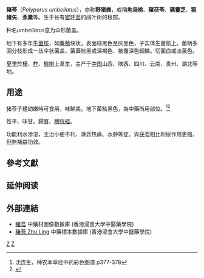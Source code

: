 {{Speciesbox 
| taxon =  Polyporus umbellatus
| image = Polyporus umbellatus.jpg
| authority = （Pers.）Fries
}}

'''豬苓'''（''Polyporus umbellatus''），亦称'''野猪粪'''，或稱'''地烏桃'''、'''豬茯苓'''、'''豬靈芝'''、'''猳豬矢'''、'''豕槖'''等。生于长有[[蜜环菌|蜜环菌]]的阔叶树的根部。

种名''umbellatus''意为伞形菌盖。

地下有多年生[[菌核|菌核]]，如[[薯蓣|薯蓣]]块状，表面棕黑色至灰黑色，子实体生菌核上。菌柄多回分枝形成一丛伞状菌盖，菌蓋棕黑或深褐色、被覆深色細鱗。切面白或淡黃色。

[[夏季|夏季]]於[[樺|樺]]、[[柞|柞]]、[[楓樹|楓樹]]上羣生，主产于[[中国|中国]]山西、陕西、四川、云南、贵州、湖北等地。

== 用途 ==
{{medical}}
猪苓子體幼嫩時可食用，味鮮美。地下菌核黑色，為中藥所用部位。<ref>沈连生，神农本草经中药彩色图谱 p377-378</ref><ref>{{Cite web |url=http://db.39kf.com/jjzj/Show_927.shtml |title=醫源世界，中国经济真菌大全 |access-date=2009-04-06 |archive-date=2009-07-15 |archive-url=https://web.archive.org/web/20090715142129/http://db.39kf.com/jjzj/Show_927.shtml |dead-url=no }}</ref>

性平、味甘。歸[[足少陰腎經|腎]]、[[足太陽膀胱經|膀胱經]]。

功能利水渗湿，主治小便不利、淋沥热痛、水肿等症。與[[茯苓|茯苓]]相比利尿作用更強，但無補益功效。

== 參考文獻 ==
{{reflist}}

== 延伸阅读 ==
{{Wikisource further reading}}

==外部連結==
*[https://sys01.lib.hkbu.edu.hk/cmed/mmid/detail.php?pid=B00360 豬苓] 中藥材圖像數據庫  (香港浸會大學中醫藥學院) {{zh}}{{en}} 
* [http://libproject.hkbu.edu.hk/was40/detail?channelid=44273&searchword=herb_id=D00677 豬苓 Zhu Ling] {{Wayback|url=http://libproject.hkbu.edu.hk/was40/detail?channelid=44273&searchword=herb_id=D00677 |date=20141103124858 }} 中藥標本數據庫 (香港浸會大學中醫藥學院) {{zh-hant}}{{en}}
{{Taxonbar|from=Q675252}}

[[Category:多孔菌屬|Z]]
[[Category:藥用真菌|Z]]